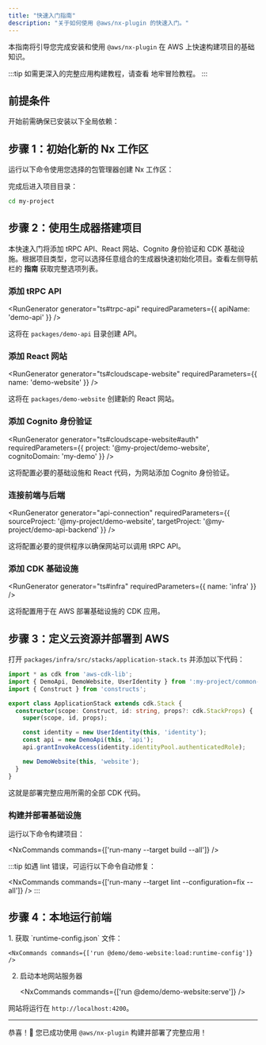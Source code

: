 ```yaml
---
title: "快速入门指南"
description: "关于如何使用 @aws/nx-plugin 的快速入门。"
---
```





本指南将引导您完成安装和使用 `@aws/nx-plugin` 在 AWS 上快速构建项目的基础知识。

:::tip
如需更深入的完整应用构建教程，请查看 <Link path="get_started/tutorials/dungeon-game/overview">地牢冒险教程</Link>。
:::

## 前提条件

开始前需确保已安装以下全局依赖：

<Snippet name="prerequisites" />

## 步骤 1：初始化新的 Nx 工作区

运行以下命令使用您选择的包管理器创建 Nx 工作区：

<CreateNxWorkspaceCommand workspace="my-project" />

完成后进入项目目录：

```sh
cd my-project
```

## 步骤 2：使用生成器搭建项目

本快速入门将添加 tRPC API、React 网站、Cognito 身份验证和 CDK 基础设施。根据项目类型，您可以选择任意组合的生成器快速初始化项目。查看左侧导航栏的 **指南** 获取完整选项列表。

### 添加 tRPC API

<RunGenerator generator="ts#trpc-api" requiredParameters={{ apiName: 'demo-api' }} />

这将在 `packages/demo-api` 目录创建 API。

### 添加 React 网站

<RunGenerator generator="ts#cloudscape-website" requiredParameters={{ name: 'demo-website' }} />

这将在 `packages/demo-website` 创建新的 React 网站。

### 添加 Cognito 身份验证

<RunGenerator generator="ts#cloudscape-website#auth" requiredParameters={{ project: '@my-project/demo-website', cognitoDomain: 'my-demo' }} />

这将配置必要的基础设施和 React 代码，为网站添加 Cognito 身份验证。

### 连接前端与后端

<RunGenerator generator="api-connection" requiredParameters={{ sourceProject: '@my-project/demo-website', targetProject: '@my-project/demo-api-backend' }} />

这将配置必要的提供程序以确保网站可以调用 tRPC API。

### 添加 CDK 基础设施

<RunGenerator generator="ts#infra" requiredParameters={{ name: 'infra' }} />

这将配置用于在 AWS 部署基础设施的 CDK 应用。

## 步骤 3：定义云资源并部署到 AWS

打开 `packages/infra/src/stacks/application-stack.ts` 并添加以下代码：

```typescript
import * as cdk from 'aws-cdk-lib';
import { DemoApi, DemoWebsite, UserIdentity } from ':my-project/common-constructs';
import { Construct } from 'constructs';

export class ApplicationStack extends cdk.Stack {
  constructor(scope: Construct, id: string, props?: cdk.StackProps) {
    super(scope, id, props);

    const identity = new UserIdentity(this, 'identity');
    const api = new DemoApi(this, 'api');
    api.grantInvokeAccess(identity.identityPool.authenticatedRole);

    new DemoWebsite(this, 'website');
  }
}
```

这就是部署完整应用所需的全部 CDK 代码。

### 构建并部署基础设施

运行以下命令构建项目：

<NxCommands commands={['run-many --target build --all']} />

:::tip
如遇 lint 错误，可运行以下命令自动修复：

<NxCommands commands={['run-many --target lint --configuration=fix --all']} />
:::

## 步骤 4：本地运行前端

<Steps>
1. 获取 `runtime-config.json` 文件：

    <NxCommands commands={['run @demo/demo-website:load:runtime-config']} />

2. 启动本地网站服务器

    <NxCommands commands={['run @demo/demo-website:serve']} />
</Steps>

网站将运行在 `http://localhost:4200`。

---

恭喜！🎉 您已成功使用 `@aws/nx-plugin` 构建并部署了完整应用！